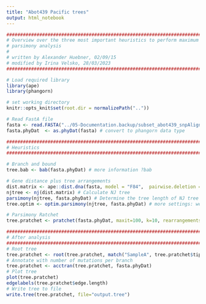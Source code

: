 ```yaml
---
title: "Abot439 Pacific trees"
output: html_notebook
---
```


```r
##############################################################################
# Overview over the three most important heuristics to perform maximum
# parsimony analysis
#
# written by Alexander Huebner, 02/09/15
# modified by Irina Velsko, 28/03/2023
##############################################################################
```

```r
# Load required library
library(ape)
library(phangorn)

```

```r
# set working directory
knitr::opts_knit$set(root.dir = normalizePath(".."))

```

```r
# Read FastA file
fasta <- read.FASTA("../05-Documentation.backup/subset_abot439_snpAlignment.fasta")
fasta.phyDat  <- as.phyDat(fasta) # convert to phangorn data type

```



```r
##############################################################################
# Heuristics
##############################################################################

# Branch and bound
tree.bab <- bab(fasta.phyDat) # more information ?bab

# Gene distance plus tree arrangements
dist.matrix <- ape::dist.dna(fasta, model = "F84",  pairwise.deletion = T) # Calculate distance matrix
njtree <- nj(dist.matrix) # Calculate NJ tree
parsimony(njtree, fasta.phyDat) # Determine the tree length of NJ tree
tree.optim <- optim.parsimony(njtree, fasta.phyDat) # more settings: weight matrix, algorithm

# Parsimony Ratchet
tree.pratchet <- pratchet(fasta.phyDat, maxit=100, k=10, rearrangements="SPR")

```


```r
##############################################################################
# After analysis
##############################################################################
# Root tree
tree.pratchet <- root(tree.pratchet, match("SampleA", tree.pratchet$tip.label), resolve.root=T)
# Annotate with number of mutations per branch
tree.pratchet <- acctran(tree.pratchet, fasta.phyDat)
# Plot tree
plot(tree.pratchet)
edgelabels(tree.pratchet$edge.length)
# Write tree to file
write.tree(tree.pratchet, file="output.tree")
```

